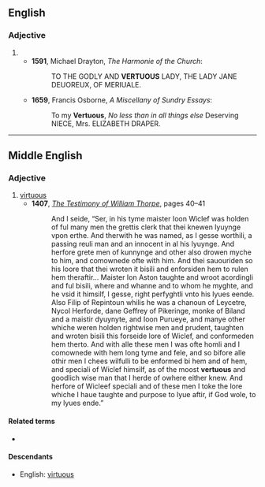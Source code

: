 ==English==

===Adjective===
{{en-adj}}

# {{obsolete spelling of|virtuous|lang=en}}
#* '''1591''', Michael Drayton, ''The Harmonie of the Church'':
#*: TO THE GODLY AND '''VERTUOUS''' LADY, THE LADY JANE DEUOREUX, OF MERIUALE.
#* '''1659''', Francis Osborne, ''A Miscellany of Sundry Essays'':
#*: To my '''Vertuous''', ''No less than in all things else'' Deserving NIECE, Mrs. ELIZABETH DRAPER.

----

==Middle English==
<!--this Middle English entry was created using Template:new enm entry-->

===Adjective===
{{head|enm|adjective}}

# [[virtuous]]
#* '''1407''', ''[[w:The Testimony of William Thorpe|The Testimony of William Thorpe]]'', pages 40–41
#*: And I seide, “Ser, in his tyme maister Ioon Wiclef was holden of ful many men the grettis clerk that thei knewen lyuynge vpon erthe. And therwith he was named, as I gesse worthili, a passing reuli man and an innocent in al his lyuynge. And herfore grete men of kunnynge and other also drowen myche to him, and comownede ofte with him. And thei sauouriden so his loore that thei wroten it bisili and enforsiden hem to rulen hem theraftir… Maister Ion Aston taughte and wroot acordingli and ful bisili, where and whanne and to whom he myghte, and he vsid it himsilf, I gesse, right perfyghtli vnto his lyues eende. Also Filip of Repintoun whilis he was a chanoun of Leycetre, Nycol Herforde, dane Geffrey of Pikeringe, monke of Biland and a maistir dyuynyte, and Ioon Purueye, and manye other whiche weren holden rightwise men and prudent, taughten and wroten bisili this forseide lore of Wiclef, and conformeden hem therto. And with alle these men I was ofte homli and I comownede with hem long tyme and fele, and so bifore alle othir men I chees wilfulli to be enformed bi hem and of hem, and speciali of Wiclef himsilf, as of the moost '''vertuous''' and goodlich wise man that I herde of owhere either knew. And herfore of Wicleef speciali and of these men I toke the lore whiche I haue taughte and purpose to lyue aftir, if God wole, to my lyues ende.”

====Related terms====
* {{l|enm|vertue}}

====Descendants====
* English: [[virtuous]]